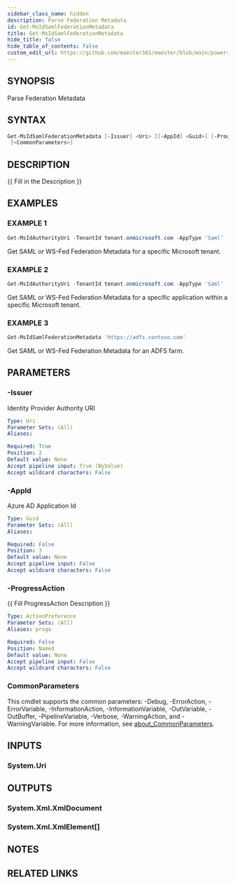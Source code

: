 ```yaml
---
sidebar_class_name: hidden
description: Parse Federation Metadata
id: Get-MsIdSamlFederationMetadata
title: Get-MsIdSamlFederationMetadata
hide_title: false
hide_table_of_contents: false
custom_edit_url: https://github.com/maester365/maester/blob/main/powershell/public/Get-MsIdSamlFederationMetadata.ps1
---
```


## SYNOPSIS

Parse Federation Metadata

## SYNTAX

```powershell
Get-MsIdSamlFederationMetadata [-Issuer] <Uri> [[-AppId] <Guid>] [-ProgressAction <ActionPreference>]
 [<CommonParameters>]
```

## DESCRIPTION

\{\{ Fill in the Description \}\}

## EXAMPLES

### EXAMPLE 1

```powershell
Get-MsIdAuthorityUri -TenantId tenant.onmicrosoft.com -AppType 'Saml' | Get-MsIdSamlFederationMetadata
```

Get SAML or WS-Fed Federation Metadata for a specific Microsoft tenant.

### EXAMPLE 2

```powershell
Get-MsIdAuthorityUri -TenantId tenant.onmicrosoft.com -AppType 'Saml' | Get-MsIdSamlFederationMetadata -AppId 00000000-0000-0000-0000-000000000000
```

Get SAML or WS-Fed Federation Metadata for a specific application within a specific Microsoft tenant.

### EXAMPLE 3

```powershell
Get-MsIdSamlFederationMetadata 'https://adfs.contoso.com'
```

Get SAML or WS-Fed Federation Metadata for an ADFS farm.

## PARAMETERS

### -Issuer

Identity Provider Authority URI

```yaml
Type: Uri
Parameter Sets: (All)
Aliases:

Required: True
Position: 2
Default value: None
Accept pipeline input: True (ByValue)
Accept wildcard characters: False
```

### -AppId

Azure AD Application Id

```yaml
Type: Guid
Parameter Sets: (All)
Aliases:

Required: False
Position: 3
Default value: None
Accept pipeline input: False
Accept wildcard characters: False
```

### -ProgressAction

\{\{ Fill ProgressAction Description \}\}

```yaml
Type: ActionPreference
Parameter Sets: (All)
Aliases: proga

Required: False
Position: Named
Default value: None
Accept pipeline input: False
Accept wildcard characters: False
```

### CommonParameters

This cmdlet supports the common parameters: -Debug, -ErrorAction, -ErrorVariable, -InformationAction, -InformationVariable, -OutVariable, -OutBuffer, -PipelineVariable, -Verbose, -WarningAction, and -WarningVariable. For more information, see [about_CommonParameters](http://go.microsoft.com/fwlink/?LinkID=113216).

## INPUTS

### System.Uri

## OUTPUTS

### System.Xml.XmlDocument

### System.Xml.XmlElement[]
## NOTES

## RELATED LINKS
